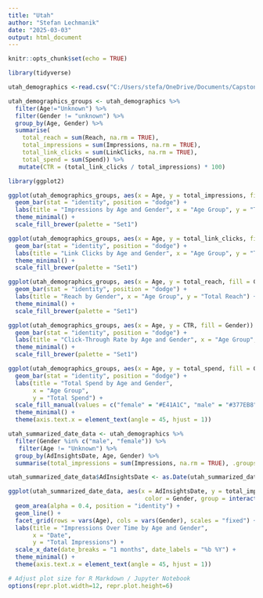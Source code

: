 ---
title: "Utah"
author: "Stefan Lechmanik"
date: "2025-03-03"
output: html_document
---

```{r setup, include=FALSE}
knitr::opts_chunk$set(echo = TRUE)
```

```{r}
library(tidyverse)
```

```{r}
utah_demographics <-read.csv("C:/Users/stefa/OneDrive/Documents/Capstone/JMI + Utah Meta Ads Demographics 2024-2025.csv")
```

```{r}
utah_demographics_groups <- utah_demographics %>% 
  filter(Age!="Unknown") %>% 
  filter(Gender != "unknown") %>% 
  group_by(Age, Gender) %>% 
  summarise(
    total_reach = sum(Reach, na.rm = TRUE),
    total_impressions = sum(Impressions, na.rm = TRUE),
    total_link_clicks = sum(LinkClicks, na.rm = TRUE),
    total_spend = sum(Spend)) %>% 
   mutate(CTR = (total_link_clicks / total_impressions) * 100)
```
```{r}
library(ggplot2)

ggplot(utah_demographics_groups, aes(x = Age, y = total_impressions, fill = Gender)) +
  geom_bar(stat = "identity", position = "dodge") +
  labs(title = "Impressions by Age and Gender", x = "Age Group", y = "Total Impressions") +
  theme_minimal() +
  scale_fill_brewer(palette = "Set1")
```

```{r}
ggplot(utah_demographics_groups, aes(x = Age, y = total_link_clicks, fill = Gender)) +
  geom_bar(stat = "identity", position = "dodge") +
  labs(title = "Link Clicks by Age and Gender", x = "Age Group", y = "Total Link Clicks") +
  theme_minimal() +
  scale_fill_brewer(palette = "Set1")
```


```{r}
ggplot(utah_demographics_groups, aes(x = Age, y = total_reach, fill = Gender)) +
  geom_bar(stat = "identity", position = "dodge") +
  labs(title = "Reach by Gender", x = "Age Group", y = "Total Reach") +
  theme_minimal() +
  scale_fill_brewer(palette = "Set1")
```


```{r}
ggplot(utah_demographics_groups, aes(x = Age, y = CTR, fill = Gender)) +
  geom_bar(stat = "identity", position = "dodge") +
  labs(title = "Click-Through Rate by Age and Gender", x = "Age Group", y = "CTR (%)") +
  theme_minimal() +
  scale_fill_brewer(palette = "Set1")
```


```{r}
ggplot(utah_demographics_groups, aes(x = Age, y = total_spend, fill = Gender)) +
  geom_bar(stat = "identity", position = "dodge") +
  labs(title = "Total Spend by Age and Gender",
       x = "Age Group",
       y = "Total Spend") +
  scale_fill_manual(values = c("female" = "#E41A1C", "male" = "#377EB8")) +
  theme_minimal() +
  theme(axis.text.x = element_text(angle = 45, hjust = 1))
```



```{r}

utah_summarized_date_data <- utah_demographics %>%
  filter(Gender %in% c("male", "female")) %>% 
   filter(Age != "Unknown") %>% 
  group_by(AdInsightsDate, Age, Gender) %>%
  summarise(total_impressions = sum(Impressions, na.rm = TRUE), .groups = "drop")

utah_summarized_date_data$AdInsightsDate <- as.Date(utah_summarized_date_data$AdInsightsDate)

ggplot(utah_summarized_date_data, aes(x = AdInsightsDate, y = total_impressions, 
                                       color = Gender, group = interaction(Age, Gender))) +
  geom_area(alpha = 0.4, position = "identity") +  
  geom_line() +  
  facet_grid(rows = vars(Age), cols = vars(Gender), scales = "fixed") + 
  labs(title = "Impressions Over Time by Age and Gender",
       x = "Date",
       y = "Total Impressions") +
  scale_x_date(date_breaks = "1 months", date_labels = "%b %Y") +  
  theme_minimal() +
  theme(axis.text.x = element_text(angle = 45, hjust = 1))

# Adjust plot size for R Markdown / Jupyter Notebook
options(repr.plot.width=12, repr.plot.height=6)
```

